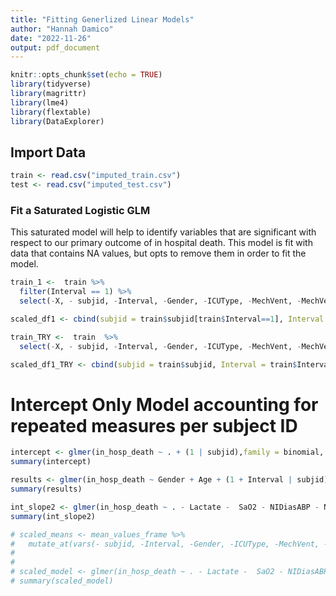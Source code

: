 ```yaml
---
title: "Fitting Generlized Linear Models"
author: "Hannah Damico"
date: "2022-11-26"
output: pdf_document
---
```


```r
knitr::opts_chunk$set(echo = TRUE)
library(tidyverse)
library(magrittr)
library(lme4)
library(flextable)
library(DataExplorer)
```


## Import Data
```r
train <- read.csv("imputed_train.csv")
test <- read.csv("imputed_test.csv")
```



### Fit a Saturated Logistic GLM  
This saturated model will help to identify variables that are significant with respect to our primary outcome of in hospital death. This model is fit with data that contains NA values, but opts to remove them in order to fit the model.


```r
train_1 <-  train %>% 
  filter(Interval == 1) %>% 
  select(-X, - subjid, -Interval, -Gender, -ICUType, -MechVent, -MechVent_cleaned,- in_hosp_death, -Time, -Hour) %>% mutate_all(~(scale(.) %>% as.vector))

scaled_df1 <- cbind(subjid = train$subjid[train$Interval==1], Interval = train$Interval[train$Interval==1], in_hosp_death = train$in_hosp_death[train$Interval==1], Gender = train$Gender[train$Interval==1], train_1)

train_TRY <-  train  %>% 
  select(-X, - subjid, -Interval, -Gender, -ICUType, -MechVent, -MechVent_cleaned,- in_hosp_death, -Time, -Hour) %>% mutate_all(~(scale(.) %>% as.vector))

scaled_df1_TRY <- cbind(subjid = train$subjid, Interval = train$Interval, in_hosp_death = train$in_hosp_death, Gender = train$Gender, ICUType = train$ICUType, train_TRY)


```

# Intercept Only Model accounting for repeated measures per subject ID

```r
intercept <- glmer(in_hosp_death ~ . + (1 | subjid),family = binomial, data = scaled_df1_TRY, na.action = na.omit)
summary(intercept)
```


```r
results <- glmer(in_hosp_death ~ Gender + Age + (1 + Interval | subjid),family = binomial, data = scaled_df1_TRY, na.action = na.omit)
summary(results)
```


```r
int_slope2 <- glmer(in_hosp_death ~ . - Lactate -  SaO2 - NIDiasABP - NISysABP- FiO2 + (1 + Interval | subjid),family = binomial, data = scaled_df1_TRY, na.action = na.omit)
summary(int_slope2)
```



```r
# scaled_means <- mean_values_frame %>% 
#   mutate_at(vars(- subjid, -Interval, -Gender, -ICUType, -MechVent, -MechVent_cleaned,- in_hosp_death, -Hour), ~ scale(.) %>%  as.vector)
# 
# 
# scaled_model <- glmer(in_hosp_death ~ . - Lactate -  SaO2 - NIDiasABP - NISysABP- FiO2 + (1 + Interval | subjid),family = binomial, data = scaled_means)
# summary(scaled_model)
```




